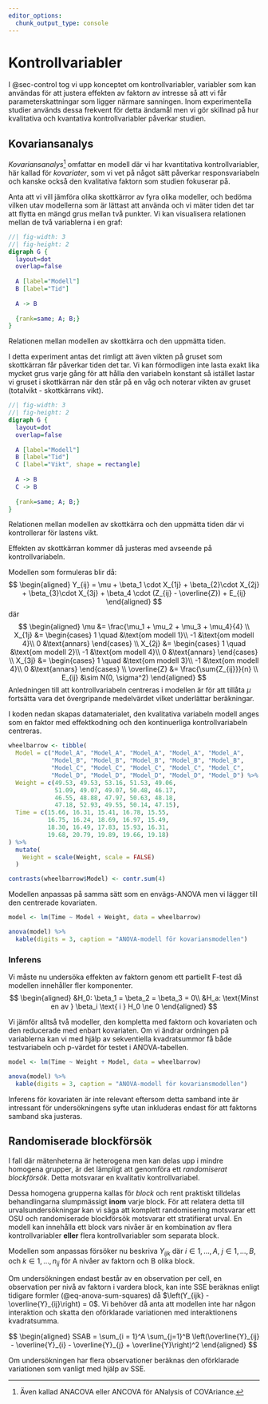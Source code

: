 ```yaml
---
editor_options: 
  chunk_output_type: console
---
```

<!-- New commands for matrices in regression -->
\newcommand{\Xmatrix}{\begin{bmatrix}1 & X_{11} & X_{12} & \cdots & X_{1k}\\1 & X_{21} & X_{22} & \cdots & X_{2k}\\\vdots & \vdots & \vdots & \ddots & \vdots\\1 & X_{n1} & X_{n2} & \cdots & X_{nk}\end{bmatrix}
}

\newcommand{\Xonematrix}{\begin{bmatrix}1 & X_{11}\\1 &X_{21}\\\vdots\\1 & X_{n1}\end{bmatrix}}

\newcommand{\Ymatrix}{\begin{bmatrix}Y_1\\Y_2\\\vdots\\Y_n\end{bmatrix}}

\newcommand{\betamatrix}{\begin{bmatrix}\beta_0\\\beta_1\\\vdots\\\beta_k\end{bmatrix}}

\newcommand{\betaonematrix}{\begin{bmatrix}\beta_0\\\beta_1\end{bmatrix}}

\newcommand{\Ematrix}{\begin{bmatrix}E_1\\E_2\\\vdots\\E_n\end{bmatrix}}

 <!-- Creates a shortcommand for sums -->
\newcommand{\Sum}[1]{\sum_{i=1}^#1}

<!-- CONTENT -->
# Kontrollvariabler {#sec-control-anova}
I @sec-control tog vi upp konceptet om kontrollvariabler, variabler som kan användas för att justera effekten av faktorn av intresse så att vi får parameterskattningar som ligger närmare sanningen. Inom experimentella studier används dessa frekvent för detta ändamål men vi gör skillnad på hur kvalitativa och kvantativa kontrollvariabler påverkar studien.

## Kovariansanalys {#sec-ancova}
*Kovariansanalys*^[Även kallad ANACOVA eller ANCOVA för ANalysis of COVAriance.] omfattar en modell där vi har kvantitativa kontrollvariabler, här kallad för *kovariater*, som vi vet på något sätt påverkar responsvariabeln och kanske också den kvalitativa faktorn som studien fokuserar på. 

Anta att vi vill jämföra olika skottkärror av fyra olika modeller, och bedöma vilken utav modellerna som är lättast att använda och vi mäter tiden det tar att flytta en mängd grus mellan två punkter. Vi kan visualisera relationen mellan de två variablerna i en graf:

::: {#fig-wheelbarrow}
```dot
//| fig-width: 3
//| fig-height: 2
digraph G {
  layout=dot
  overlap=false
  
  A [label="Modell"]
  B [label="Tid"]
  
  A -> B
  
  {rank=same; A; B;}
}
```

Relationen mellan modellen av skottkärra och den uppmätta tiden.
:::

I detta experiment antas det rimligt att även vikten på gruset som skottkärran får påverkar tiden det tar. Vi kan förmodligen inte lasta exakt lika mycket grus varje gång för att hålla den variabeln konstant så istället lastar vi gruset i skottkärran när den står på en våg och noterar vikten av gruset (totalvikt - skottkärrans vikt).

::: {#fig-wheelbarrow-weight}
```dot
//| fig-width: 3
//| fig-height: 2
digraph G {
  layout=dot
  overlap=false
  
  A [label="Modell"]
  B [label="Tid"]
  C [label="Vikt", shape = rectangle]
  
  A -> B
  C -> B
  
  {rank=same; A; B;}
}
```

Relationen mellan modellen av skottkärra och den uppmätta tiden där vi kontrollerar för lastens vikt.
:::

Effekten av skottkärran kommer då justeras med avseende på kontrollvariabeln.

Modellen som formuleras blir då:
$$
\begin{aligned}
  Y_{ij} = \mu + \beta_1 \cdot X_{1j} + \beta_{2}\cdot X_{2j} + \beta_{3}\cdot X_{3j} + \beta_4 \cdot (Z_{ij} - \overline{Z}) + E_{ij}
\end{aligned}
$$
där 
$$
\begin{aligned}
    \mu &= \frac{\mu_1 + \mu_2 + \mu_3 + \mu_4}{4} \\
    X_{1j} &= 
    \begin{cases}
        1 \quad &\text{om modell 1}\\
        -1      &\text{om modell 4}\\
        0       &\text{annars}
    \end{cases} \\
    X_{2j} &= 
    \begin{cases}
        1 \quad &\text{om modell 2}\\
        -1      &\text{om modell 4}\\
        0       &\text{annars}
    \end{cases} \\
    X_{3j} &= 
    \begin{cases}
        1 \quad &\text{om modell 3}\\
        -1      &\text{om modell 4}\\
        0       &\text{annars}
    \end{cases} \\
    \overline{Z} &= \frac{\sum{Z_{ij}}}{n} \\
    E_{ij} &\sim N(0, \sigma^2)
\end{aligned}
$$
Anledningen till att kontrollvariabeln centreras i modellen är för att tillåta $\mu$ fortsätta vara det övergripande medelvärdet vilket underlättar beräkningar.

I koden nedan skapas datamaterialet, den kvalitativa variabeln modell anges som en faktor med effektkodning och den kontinuerliga kontrollvariabeln centreras.
```r

wheelbarrow <- tibble(
  Model = c("Model_A", "Model_A", "Model_A", "Model_A", "Model_A",
            "Model_B", "Model_B", "Model_B", "Model_B", "Model_B",
            "Model_C", "Model_C", "Model_C", "Model_C", "Model_C",
            "Model_D", "Model_D", "Model_D", "Model_D", "Model_D") %>% factor(),
  Weight = c(49.53, 49.53, 53.16, 51.53, 49.06,
             51.09, 49.07, 49.07, 50.48, 46.17,
             46.55, 48.88, 47.97, 50.63, 48.18,
             47.18, 52.93, 49.55, 50.14, 47.15),
  Time = c(15.66, 16.31, 15.41, 16.78, 15.55,
           16.75, 16.24, 18.69, 16.97, 15.49,
           18.30, 16.49, 17.83, 15.93, 16.31,
           19.68, 20.79, 19.89, 19.66, 19.18)
) %>% 
  mutate(
    Weight = scale(Weight, scale = FALSE)
  )

contrasts(wheelbarrow$Model) <- contr.sum(4)

```

Modellen anpassas på samma sätt som en envägs-ANOVA men vi lägger till den centrerade kovariaten.

```r

model <- lm(Time ~ Model + Weight, data = wheelbarrow)

anova(model) %>% 
  kable(digits = 3, caption = "ANOVA-modell för kovariansmodellen")

```

### Inferens
Vi måste nu undersöka effekten av faktorn genom ett partiellt F-test då modellen innehåller fler komponenter. 
$$
\begin{aligned}
  &H_0: \beta_1 = \beta_2 = \beta_3 = 0\\
  &H_a: \text{Minst en av } \beta_i \text{ i } H_0 \ne 0
\end{aligned}
$$

Vi jämför alltså två modeller, den kompletta med faktorn och kovariaten och den reducerade med enbart kovariaten. Om vi ändrar ordningen på variablerna kan vi med hjälp av sekventiella kvadratsummor få både testvariabeln och p-värdet för testet i ANOVA-tabellen.

```r

model <- lm(Time ~ Weight + Model, data = wheelbarrow)

anova(model) %>% 
  kable(digits = 3, caption = "ANOVA-modell för kovariansmodellen")

```

Inferens för kovariaten är inte relevant eftersom detta samband inte är intressant för undersökningens syfte utan inkluderas endast för att faktorns samband ska justeras.

## Randomiserade blockförsök
I fall där mätenheterna är heterogena men kan delas upp i mindre homogena grupper, är det lämpligt att genomföra ett *randomiserat blockförsök*. Detta motsvarar en kvalitativ kontrollvariabel.

Dessa homogena grupperna kallas för *block* och rent praktiskt tilldelas behandlingarna slumpmässigt **inom** varje block. För att relatera detta till urvalsundersökningar kan vi säga att komplett randomisering motsvarar ett OSU och randomiserade blockförsök motsvarar ett stratifierat urval. En modell kan innehålla ett block vars nivåer är en kombination av flera kontrollvariabler **eller** flera kontrollvariabler som separata block.

Modellen som anpassas försöker nu beskriva $Y_{ijk}$ där $i \in {1, \dots, A}$, $j \in {1, \dots, B}$, och $k \in {1, \dots, n_{ij}}$ för A nivåer av faktorn och B olika block. 

Om undersökningen endast består av en observation per cell, en observation per nivå av faktorn i vardera block, kan inte SSE beräknas enligt tidigare formler (@eq-anova-sum-squares) då $\left(Y_{ijk} - \overline{Y}_{ij}\right) = 0$. Vi behöver då anta att modellen inte har någon interaktion och skatta den oförklarade variationen med  interaktionens kvadratsumma.

$$
\begin{aligned}
SSAB = \sum_{i = 1}^A \sum_{j=1}^B \left(\overline{Y}_{ij} - \overline{Y}_{i} - \overline{Y}_{j} + \overline{Y}\right)^2
\end{aligned}
$$

Om undersökningen har flera observationer beräknas den oförklarade variationen som vanligt med hjälp av SSE.

<!-- TODO MORE ABOUT BLOCKS AND RANDOMIZATION -->

<!-- ## Referenser {.unnumbered} -->

